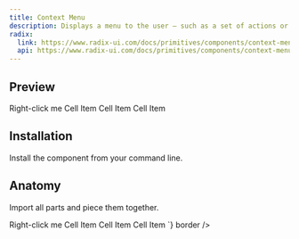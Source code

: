 ```yaml
---
title: Context Menu
description: Displays a menu to the user — such as a set of actions or functions — triggered by a button.
radix:
  link: https://www.radix-ui.com/docs/primitives/components/context-menu
  api: https://www.radix-ui.com/docs/primitives/components/context-menu#api-reference
---
```


## Preview

<Preview>
  <Flex
    css={{
      flexDirection: "column",
      alignItems: "center",
      gap: "$3",
    }}
  >
    <ContextMenu>
      <ContextMenu.Trigger>
        <Flex
          css={{
            alignItems: 'center',
            justifyContent: 'center',
            height: '$9',
            backgroundColor: '$bgBase',
            border: '2px dashed $colors$borderBase',
            borderRadius: '$2',
            padding: "$3"
          }}
        >
          <Text variant="gray">Right-click me</Text>
        </Flex>
      </ContextMenu.Trigger>
      <ContextMenu.Content>
        <ContextMenu.Group>
          <ContextMenu.Item>Cell Item</ContextMenu.Item>
          <ContextMenu.Item>Cell Item</ContextMenu.Item>
          <ContextMenu.Item>Cell Item</ContextMenu.Item>
        </ContextMenu.Group>
      </ContextMenu.Content>
    </ContextMenu>
  </Flex>
</Preview>

## Installation

Install the component from your command line.

<LiveProvider>
    <LiveEditor code={`npm install @odpf/apsara`} border/>
</LiveProvider>


## Anatomy
Import all parts and piece them together.

<LiveProvider>
    <LiveEditor code={`

<ContextMenu>
  <ContextMenu.Trigger>
    <Text>Right-click me</Text>
  </ContextMenu.Trigger>
  <ContextMenu.Content>
    <ContextMenu.Group>
      <ContextMenu.Item>Cell Item</ContextMenu.Item>
      <ContextMenu.Item>Cell Item</ContextMenu.Item>
      <ContextMenu.Item>Cell Item</ContextMenu.Item>
    </ContextMenu.Group>
  </ContextMenu.Content>
</ContextMenu>
`} border />
</LiveProvider>
